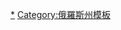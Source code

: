 {{navbox
|name  = 坦波夫州行政區劃
|title = [[坦波夫州]]{{tsl|en|Administrative divisions of Tambov Oblast|坦波夫州行政区划|行政区划}}
|listclass=hlist
|above = 州府：[[坦波夫]]
|imageleft = [[File:Coat of arms of Tambov Oblast.svg|40px|Coat of arms of Tambov Oblast]]
|image = [[File:Flag of Tambov Oblast.svg|40px|Flag of Tambov Oblast]]
|group1=区
|list1=
*[[邦達里區]]
*[[加夫里洛夫卡區]]
*[[因扎維諾區]]
*[[基爾薩諾夫區]]
*[[米丘林斯克區]]
*[[莫爾多沃區]]
*[[莫爾尚斯克區]]
*[[穆奇卡普斯基區]]
*[[尼基福羅夫卡區]]
*[[五一鎮區 (坦波夫州)|五一鎮區]]
*[[彼得羅夫斯科耶區 (坦波夫州)|彼得羅夫斯科耶區]]
*[[皮恰耶沃區]]
*[[拉斯卡佐沃區]]
*[[勒扎克薩區]]
*[[桑普爾區]]
*[[索斯諾夫卡區 (坦波夫州)|索斯諾夫卡區]]
*[[舊尤里耶沃區]]
*[[坦波夫區]]
*[[托卡廖夫卡區]]
*[[烏苗特區]]
*[[烏瓦羅沃區]]
*[[熱爾傑夫卡區]]
*[[茲納緬卡區 (俄羅斯)|茲納緬卡區]]
|group2=市
|list2=
*[[基爾薩諾夫]]
*[[科托夫斯克 (坦波夫州)|科托夫斯克]]
*[[米丘林斯克]]
*[[莫爾尚斯克]]
*[[拉斯卡佐沃]]
*[[坦波夫]]
*[[烏瓦羅沃]]
*[[热尔杰夫卡]]
|group3=[[市級鎮]]
|list3=
*{{tsl|en|Dmitriyevka, Dmitriyevsky Settlement Council, Nikiforovsky District, Tambov Oblast|德米特里耶夫卡 (尼基福罗夫卡区市级镇)|德米特里耶夫卡}}
*{{tsl|en|Inzhavino|因扎维诺}}
*{{tsl|en|Mordovo, Tambov Oblast|莫尔多沃 (坦波夫州)|莫尔多沃}}
*{{tsl|en|Muchkapsky (urban locality)|穆奇卡普斯基}}
*{{tsl|en|Novaya Lyada|新利亚达}}
*{{tsl|en|Novopokrovka, Tambov Oblast|新波克罗夫卡 (坦波夫州)|新波克罗夫卡}}
*{{tsl|en|Pervomaysky, Pervomaysky District, Tambov Oblast|五一镇 (坦波夫州五一镇区)|五一镇}}
*{{tsl|en|Rzhaksa|勒扎克萨}}
*{{tsl|en|Sosnovka, Sosnovsky District, Tambov Oblast|索斯诺夫卡 (坦波夫州索斯诺夫卡区)|索斯诺夫卡}}
*{{tsl|en|Tokaryovka, Tambov Oblast|托卡廖夫卡 (坦波夫州)|托卡廖夫卡}}
*{{tsl|en|Umyot, Tambov Oblast|乌苗特 (坦波夫州)|乌苗特}}
*{{tsl|en|Znamenka, Znamensky District, Tambov Oblast|兹纳缅卡 (坦波夫州兹纳缅卡区)|兹纳缅卡}}
}}<noinclude>
[[Category:坦波夫州城市|*]][[Category:俄羅斯州模板]]</noinclude>
